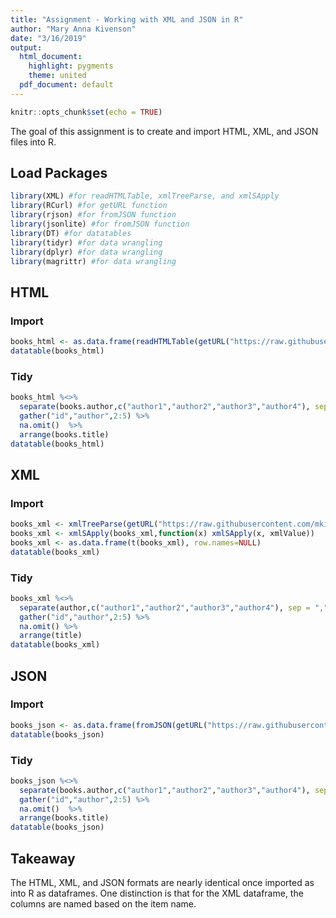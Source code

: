 ```yaml
---
title: "Assignment - Working with XML and JSON in R"
author: "Mary Anna Kivenson"
date: "3/16/2019"
output:
  html_document:
    highlight: pygments
    theme: united
  pdf_document: default
---
```


```r
knitr::opts_chunk$set(echo = TRUE)
```

The goal of this assignment is to create and import HTML, XML, and JSON files into R. 

## Load Packages
```r
library(XML) #for readHTMLTable, xmlTreeParse, and xmlSApply
library(RCurl) #for getURL function
library(rjson) #for fromJSON function
library(jsonlite) #for fromJSON function
library(DT) #for datatables
library(tidyr) #for data wrangling
library(dplyr) #for data wrangling
library(magrittr) #for data wrangling
```

## HTML  {.tabset .tabset-fade}

### Import
```r
books_html <- as.data.frame(readHTMLTable(getURL("https://raw.githubusercontent.com/mkivenson/Data-Acquisition-and-Management/master/Assignment%205/books.html"), header = TRUE))
datatable(books_html)
```

### Tidy
```r
books_html %<>%
  separate(books.author,c("author1","author2","author3","author4"), sep = ",") %>%
  gather("id","author",2:5) %>%
  na.omit()  %>%
  arrange(books.title)
datatable(books_html)
```

## XML  {.tabset .tabset-fade}

### Import
```r
books_xml <- xmlTreeParse(getURL("https://raw.githubusercontent.com/mkivenson/Data-Acquisition-and-Management/master/Assignment%205/books.xml"))
books_xml <- xmlSApply(books_xml,function(x) xmlSApply(x, xmlValue))
books_xml <- as.data.frame(t(books_xml), row.names=NULL)
datatable(books_xml)
```

### Tidy
```r
books_xml %<>%
  separate(author,c("author1","author2","author3","author4"), sep = ",") %>%
  gather("id","author",2:5) %>%
  na.omit() %>%
  arrange(title)
datatable(books_xml)
```


## JSON   {.tabset .tabset-fade}

### Import 

```r
books_json <- as.data.frame(fromJSON(getURL("https://raw.githubusercontent.com/mkivenson/Data-Acquisition-and-Management/master/Assignment%205/books.json")))
datatable(books_json)
```

### Tidy
```r
books_json %<>%
  separate(books.author,c("author1","author2","author3","author4"), sep = ",") %>%
  gather("id","author",2:5) %>%
  na.omit()  %>%
  arrange(books.title)
datatable(books_json)
```

## Takeaway
The HTML, XML, and JSON formats are nearly identical once imported as into R as dataframes. One distinction is that for the XML dataframe, the columns are named based on the item name.